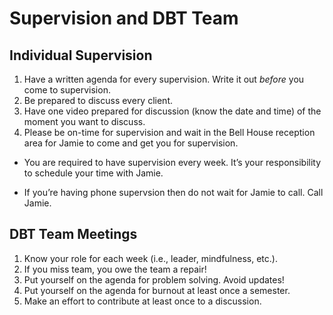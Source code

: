 # Supervision and DBT Team

## Individual Supervision

1. Have a written agenda for every supervision. Write it out *before* you come to supervision.
2. Be prepared to discuss every client. 
3. Have one video prepared for discussion (know the date and time) of the moment you want to discuss.
4. Please be on-time for supervision and wait in the Bell House reception area for Jamie to come and get you for supervision.

* You are required to have supervision every week. It's your responsibility to schedule your time with Jamie.

* If you're having phone supervsion then do not wait for Jamie to call. Call Jamie.

## DBT Team Meetings

1. Know your role for each week (i.e., leader, mindfulness, etc.).
3. If you miss team, you owe the team a repair!
4. Put yourself on the agenda for problem solving. Avoid updates!
5. Put yourself on the agenda for burnout at least once a semester.
6. Make an effort to contribute at least once to a discussion.